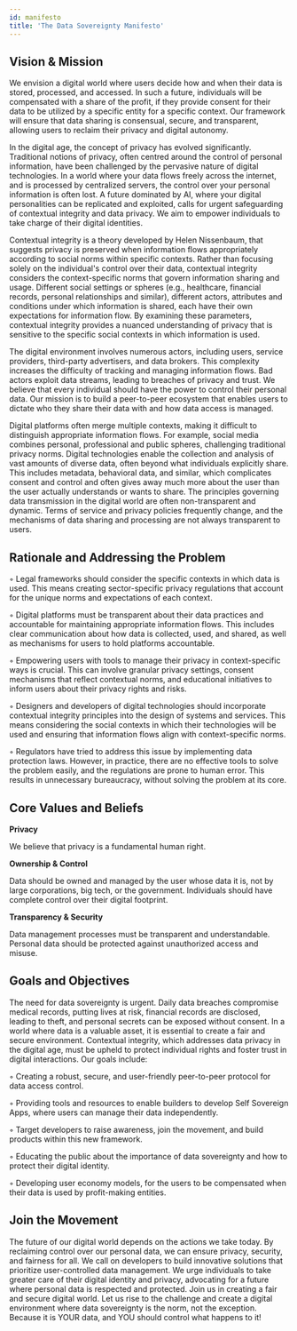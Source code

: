 ```yaml
---
id: manifesto
title: 'The Data Sovereignty Manifesto'
---
```


## Vision & Mission

We envision a digital world where users decide how and when their data is stored, processed, and accessed. In such a future, individuals will be compensated with a share of the profit, if they provide consent for their data to be utilized by a specific entity for a specific context. Our framework will ensure that data sharing is consensual, secure, and transparent, allowing users to reclaim their privacy and digital autonomy.

In the digital age, the concept of privacy has evolved significantly. Traditional notions of privacy, often centred around the control of personal information, have been challenged by the pervasive nature of digital technologies. In a world where your data flows freely across the internet, and is processed by centralized servers, the control over your personal information is often lost. A future dominated by AI, where your digital personalities can be replicated and exploited, calls for urgent safeguarding of contextual integrity and data privacy. We aim to empower individuals to take charge of their digital identities. 

Contextual integrity is a theory developed by Helen Nissenbaum, that suggests privacy is preserved when information flows appropriately according to social norms within specific contexts. Rather than focusing solely on the individual's control over their data, contextual integrity considers the context-specific norms that govern information sharing and usage. Different social settings or spheres (e.g., healthcare, financial records, personal relationships and similar), different actors, attributes and conditions under which information is shared, each have their own expectations for information flow. By examining these parameters, contextual integrity provides a nuanced understanding of privacy that is sensitive to the specific social contexts in which information is used.

The digital environment involves numerous actors, including users, service providers, third-party advertisers, and data brokers. This complexity increases the difficulty of tracking and managing information flows. Bad actors exploit data streams, leading to breaches of privacy and trust. We believe that every individual should have the power to control their personal data. Our mission is to build a peer-to-peer ecosystem that enables users to dictate who they share their data with and how data access is managed. 

Digital platforms often merge multiple contexts, making it difficult to distinguish appropriate information flows. For example, social media combines personal, professional and public spheres, challenging traditional privacy norms. Digital technologies enable the collection and analysis of vast amounts of diverse data, often beyond what individuals explicitly share. This includes metadata, behavioral data, and similar, which complicates consent and control and often gives away much more about the user than the user actually understands or wants to share. The principles governing data transmission in the digital world are often non-transparent and dynamic. Terms of service and privacy policies frequently change, and the mechanisms of data sharing and processing are not always transparent to users.


## Rationale and Addressing the Problem

◦ Legal frameworks should consider the specific contexts in which data is used. This means creating sector-specific privacy regulations that account for the unique norms and expectations of each context.
 
◦ Digital platforms must be transparent about their data practices and accountable for maintaining appropriate information flows. This includes clear communication about how data is collected, used, and shared, as well as mechanisms for users to hold platforms accountable. 

◦ Empowering users with tools to manage their privacy in context-specific ways is crucial. This can involve granular privacy settings, consent mechanisms that reflect contextual norms, and educational initiatives to inform users about their privacy rights and risks.

◦ Designers and developers of digital technologies should incorporate contextual integrity principles into the design of systems and services. This means considering the social contexts in which their technologies will be used and ensuring that information flows align with context-specific norms.

◦ Regulators have tried to address this issue by implementing data protection laws. However, in practice, there are no effective tools to solve the problem easily, and the regulations are prone to human error. This results in unnecessary bureaucracy, without solving the problem at its core.

## Core Values and Beliefs

**Privacy**

 We believe that privacy is a fundamental human right.

**Ownership & Control**

 Data should be owned and managed by the user whose data it is, not by large corporations, big tech, or the government. Individuals should have complete control over their digital footprint. 

**Transparency & Security**

 Data management processes must be transparent and understandable. Personal data should be protected against unauthorized access and misuse.



## Goals and Objectives

The need for data sovereignty is urgent. Daily data breaches compromise medical records, putting lives at risk, financial records are disclosed, leading to theft, and personal secrets can be exposed without consent. In a world where data is a valuable asset, it is essential to create a fair and secure environment. Contextual integrity, which addresses data privacy in the digital age, must be upheld to protect individual rights and foster trust in digital interactions.
Our goals include:

◦ Creating a robust, secure, and user-friendly peer-to-peer protocol for data access control.

◦ Providing tools and resources to enable builders to develop Self Sovereign Apps, where users can manage their data independently.

◦ Target developers to raise awareness, join the movement, and build products within this new framework.

◦ Educating the public about the importance of data sovereignty and how to protect their digital identity.

◦ Developing user economy models, for the users to be compensated when their data is used by profit-making entities.

## Join the Movement

The future of our digital world depends on the actions we take today. By reclaiming control over our personal data, we can ensure privacy, security, and fairness for all. 
We call on developers to build innovative solutions that prioritize user-controlled data management. We urge individuals to take greater care of their digital identity and privacy, advocating for a future where personal data is respected and protected. Join us in creating a fair and secure digital world.
Let us rise to the challenge and create a digital environment where data sovereignty is the norm, not the exception. Because it is YOUR data, and YOU should control what happens to it!


